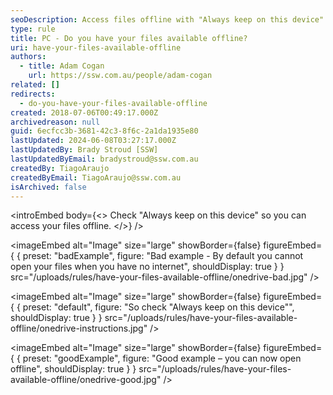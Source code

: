 ```yaml
---
seoDescription: Access files offline with "Always keep on this device" enabled.
type: rule
title: PC - Do you have your files available offline?
uri: have-your-files-available-offline
authors:
  - title: Adam Cogan
    url: https://ssw.com.au/people/adam-cogan
related: []
redirects:
  - do-you-have-your-files-available-offline
created: 2018-07-06T00:49:17.000Z
archivedreason: null
guid: 6ecfcc3b-3681-42c3-8f6c-2a1da1935e80
lastUpdated: 2024-06-08T03:27:17.000Z
lastUpdatedBy: Brady Stroud [SSW]
lastUpdatedByEmail: bradystroud@ssw.com.au
createdBy: TiagoAraujo
createdByEmail: TiagoAraujo@ssw.com.au
isArchived: false
---
```


<introEmbed
  body={<>
Check "Always keep on this device" so you can access your files offline.
  </>}
/>

<imageEmbed
  alt="Image"
  size="large"
  showBorder={false}
  figureEmbed={ {
    preset: "badExample",
    figure: "Bad example - By default you cannot open your files when you have no internet",
    shouldDisplay: true
  } }
  src="/uploads/rules/have-your-files-available-offline/onedrive-bad.jpg"
/>



<imageEmbed
  alt="Image"
  size="large"
  showBorder={false}
  figureEmbed={ {
    preset: "default",
    figure: "So check \"Always keep on this device\"",
    shouldDisplay: true
  } }
  src="/uploads/rules/have-your-files-available-offline/onedrive-instructions.jpg"
/>


<imageEmbed
  alt="Image"
  size="large"
  showBorder={false}
  figureEmbed={ {
    preset: "goodExample",
    figure: "Good example – you can now open offline",
    shouldDisplay: true
  } }
  src="/uploads/rules/have-your-files-available-offline/onedrive-good.jpg"
/>
